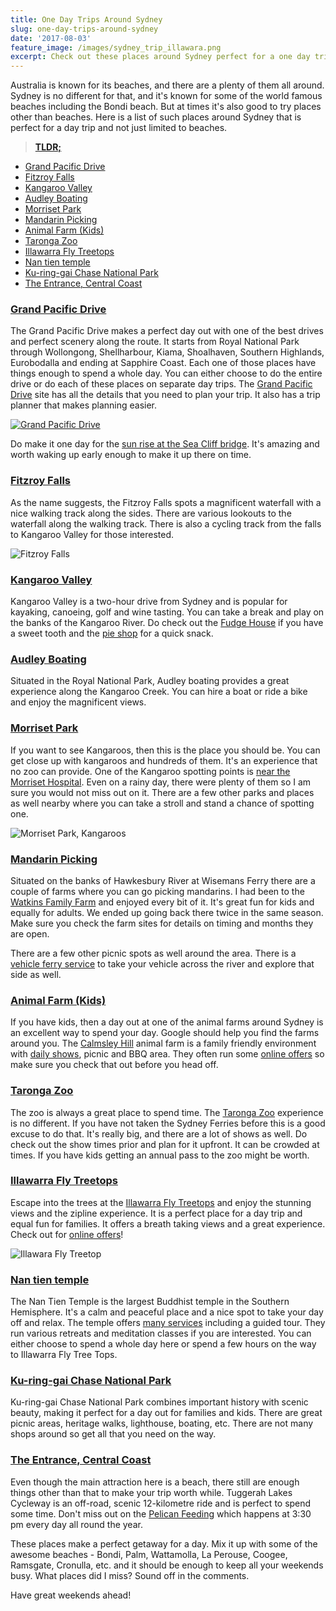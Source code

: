 ```yaml
---
title: One Day Trips Around Sydney
slug: one-day-trips-around-sydney
date: '2017-08-03'
feature_image: /images/sydney_trip_illawara.png
excerpt: Check out these places around Sydney perfect for a one day trip.
---
```

Australia is known for its beaches, and there are a plenty of them all around. Sydney is no different for that, and it's known for some of the world famous beaches including the Bondi beach. But at times it's also good to try places other than beaches. Here is a list of such places around Sydney that is perfect for a day trip and not just limited to beaches.

> [**TLDR;**](https://en.wikipedia.org/wiki/Wikipedia:Too_long;_didn%27t_read)

-   [Grand Pacific Drive](http://www.grandpacificdrive.com.au/)
-   [Fitzroy Falls](http://www.visitnsw.com/destinations/country-nsw/southern-highlands/fitzroy-falls/attractions)
-   [Kangaroo Valley](http://visitkangaroovalley.com.au/)
-   [Audley Boating](http://www.audleyboatshed.com/)
-   [Morriset Park](https://goo.gl/maps/r9Wup35pVFR2)
-   [Mandarin Picking](http://www.watkinsfamilyfarm.com.au/)
-   [Animal Farm (Kids)](http://www.calmsleyhill.com.au/)
-   [Taronga Zoo](https://taronga.org.au/taronga-zoo)
-   [Illawarra Fly Treetops](http://www.illawarrafly.com/)
-   [Nan tien temple](http://www.nantien.org.au/en/)
-   [Ku-ring-gai Chase National Park](http://www.nationalparks.nsw.gov.au/visit-a-park/parks/kuringgai-chase-national-park)
-   [The Entrance, Central Coast](http://theentrance.org.au/)

### [Grand Pacific Drive](http://www.grandpacificdrive.com.au/)

The Grand Pacific Drive makes a perfect day out with one of the best drives and perfect scenery along the route. It starts from Royal National Park through Wollongong, Shellharbour, Kiama, Shoalhaven, Southern Highlands, Eurobodalla and ending at Sapphire Coast. Each one of those places have things enough to spend a whole day. You can either choose to do the entire drive or do each of these places on separate day trips. The [Grand Pacific Drive](http://www.grandpacificdrive.com.au/) site has all the details that you need to plan your trip. It also has a trip planner that makes planning easier.

[![Grand Pacific Drive](/images/sydney_trip_gpd.png)](http://www.grandpacificdrive.com.au/)

Do make it one day for the [sun rise at the Sea Cliff bridge](https://www.instagram.com/p/BUoLoKYj2B3/?taken-by=rahulpnath). It's amazing and worth waking up early enough to make it up there on time.

### [Fitzroy Falls](http://www.visitnsw.com/destinations/country-nsw/southern-highlands/fitzroy-falls/attractions)

As the name suggests, the Fitzroy Falls spots a magnificent waterfall with a nice walking track along the sides. There are various lookouts to the waterfall along the walking track. There is also a cycling track from the falls to Kangaroo Valley for those interested.

![Fitzroy Falls](/images/sydney_trip_fitzroy_falls.jpg)

### [Kangaroo Valley](http://visitkangaroovalley.com.au/)

Kangaroo Valley is a two-hour drive from Sydney and is popular for kayaking, canoeing, golf and wine tasting. You can take a break and play on the banks of the Kangaroo River. Do check out the [Fudge House](http://kangaroovalleyfudge.com.au/) if you have a sweet tooth and the [pie shop](http://worldsbestpies.com.au/) for a quick snack.

### [Audley Boating](http://www.audleyboatshed.com/)

Situated in the Royal National Park, Audley boating provides a great experience along the Kangaroo Creek. You can hire a boat or ride a bike and enjoy the magnificent views.

### [Morriset Park](https://goo.gl/maps/r9Wup35pVFR2)

If you want to see Kangaroos, then this is the place you should be. You can get close up with kangaroos and hundreds of them. It's an experience that no zoo can provide. One of the Kangaroo spotting points is [near the Morriset Hospital](https://goo.gl/maps/r9Wup35pVFR2). Even on a rainy day, there were plenty of them so I am sure you would not miss out on it. There are a few other parks and places as well nearby where you can take a stroll and stand a chance of spotting one.

![Morriset Park, Kangaroos](/images/sydney_trip_morriset_park.png)

### [Mandarin Picking](http://www.watkinsfamilyfarm.com.au/)

Situated on the banks of Hawkesbury River at Wisemans Ferry there are a couple of farms where you can go picking mandarins. I had been to the [Watkins Family Farm](http://www.watkinsfamilyfarm.com.au/) and enjoyed every bit of it. It's great fun for kids and equally for adults. We ended up going back there twice in the same season. Make sure you check the farm sites for details on timing and months they are open.

There are a few other picnic spots as well around the area. There is a [vehicle ferry service](http://www.rms.nsw.gov.au/roads/using-roads/vehicular-ferries/index.html#Wisemansferry) to take your vehicle across the river and explore that side as well.

### [Animal Farm (Kids)](http://www.calmsleyhill.com.au/)

If you have kids, then a day out at one of the animal farms around Sydney is an excellent way to spend your day. Google should help you find the farms around you. The [Calmsley Hill](http://www.calmsleyhill.com.au/) animal farm is a family friendly environment with [daily shows](http://www.calmsleyhill.com.au/visitor-information/daily-show-times), picnic and BBQ area. They often run some [online offers](http://www.calmsleyhill.com.au/city-farm/web-deal) so make sure you check that out before you head off.

### [Taronga Zoo](https://taronga.org.au/taronga-zoo)

The zoo is always a great place to spend time. The [Taronga Zoo](https://taronga.org.au/taronga-zoo) experience is no different. If you have not taken the Sydney Ferries before this is a good excuse to do that. It's really big, and there are a lot of shows as well. Do check out the show times prior and plan for it upfront. It can be crowded at times. If you have kids getting an annual pass to the zoo might be worth.

### [Illawarra Fly Treetops](http://www.illawarrafly.com/)

Escape into the trees at the [Illawarra Fly Treetops](http://www.illawarrafly.com/) and enjoy the stunning views and the zipline experience. It is a perfect place for a day trip and equal fun for families. It offers a breath taking views and a great experience. Check out for [online offers](https://illawarrafly.experienceoz.com.au/en/sydney/illawarra-fly-treetop-walk-online-ticketing)!

![Illawara Fly Treetop](/images/sydney_trip_illawara.png)

### [Nan tien temple](http://www.nantien.org.au/en/)

The Nan Tien Temple is the largest Buddhist temple in the Southern Hemisphere. It's a calm and peaceful place and a nice spot to take your day off and relax. The temple offers [many services](http://www.nantien.org.au/en/services) including a guided tour. They run various retreats and meditation classes if you are interested. You can either choose to spend a whole day here or spend a few hours on the way to Illawarra Fly Tree Tops.

### [Ku-ring-gai Chase National Park](http://www.nationalparks.nsw.gov.au/visit-a-park/parks/kuringgai-chase-national-park)

Ku-ring-gai Chase National Park combines important history with scenic beauty, making it perfect for a day out for families and kids. There are great picnic areas, heritage walks, lighthouse, boating, etc. There are not many shops around so get all that you need on the way.

### [The Entrance, Central Coast](http://theentrance.org.au/)

Even though the main attraction here is a beach, there still are enough things other than that to make your trip worth while. Tuggerah Lakes Cycleway is an off-road, scenic 12-kilometre ride and is perfect to spend some time. Don't miss out on the [Pelican Feeding](https://goo.gl/maps/4cA463PzD3U2) which happens at 3:30 pm every day all round the year.

These places make a perfect getaway for a day. Mix it up with some of the awesome beaches - Bondi, Palm, Wattamolla, La Perouse, Coogee, Ramsgate, Cronulla, etc. and it should be enough to keep all your weekends busy. What places did I miss? Sound off in the comments.

Have great weekends ahead!
